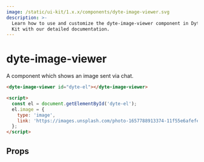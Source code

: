 ```yaml
---
image: /static/ui-kit/1.x.x/components/dyte-image-viewer.svg
description: >-
  Learn how to use and customize the dyte-image-viewer component in Dyte's UI
  Kit with our detailed documentation.
---
```


# dyte-image-viewer

A component which shows an image sent via chat.

```html
<dyte-image-viewer id="dyte-el"></dyte-image-viewer>

<script>
  const el = document.getElementById('dyte-el');
  el.image = {
    type: 'image',
    link: 'https://images.unsplash.com/photo-1657788913374-11f55e6afefe?ixlib=rb-1.2.1&ixid=MnwxMjA3fDB8MHxwaG90by1wYWdlfHx8fGVufDB8fHx8&auto=format&fit=crop&w=1636&q=80',
  };
</script>
```

## Props

<PropsTable of="dyte-image-viewer" />

<head>
  <title>UI Kit dyte-image-viewer</title>
</head>
